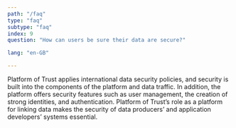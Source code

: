 ```yaml
---
path: "/faq"
type: "faq"
subtype: "faq"
index: 9
question: "How can users be sure their data are secure?"

lang: "en-GB"

---
```



Platform of Trust applies international data security policies, and security is built into the components of the platform and data traffic. In addition, the platform offers security features such as user management, the creation of strong identities, and authentication. Platform of Trust’s role as a platform for linking data makes the security of data producers’ and application developers’ systems essential.
